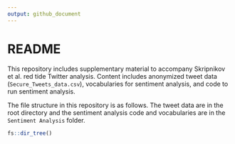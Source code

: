 ```yaml
---
output: github_document
---
```


# README

This repository includes supplementary material to accompany Skripnikov et al. red tide Twitter analysis. Content includes anonymized tweet data (`Secure_Tweets_data.csv`), vocabularies for sentiment analysis, and code to run sentiment analysis.  

The file structure in this repository is as follows. The tweet data are in the root directory and the sentiment analysis code and vocabularies are in the `Sentiment Analysis` folder.
 
```r
fs::dir_tree()
```

